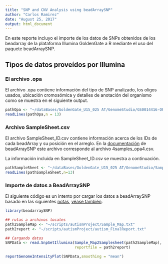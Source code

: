 ```yaml
---
title: "SNP and CNV Analysis using beadArraySNP"
author: "Carlos Ramirez"
date: "August 25, 2017"
output: html_document
---
```



En este reporte incluyo el importe de los datos de SNPs obtenidos de los beadarray de la plataforma Illumina GoldenGate a R mediante el uso del paquete beadArraySNP.

## Tipos de datos proveídos por Illumina

### El archivo .opa

El archivo .opa contiene información del tipo de SNP analizado, los oligos usados, ubicación cromosómica y detalles de anotación del organismo como se muestra en el siguiente output.


```r
pathOpa <- "~/dataBases/GoldenGate_U15_025 AT/GenomeStudio/GS0014416-OPA.opa"
readLines(pathOpa,n = 13)
```

### Archivo SampleSheet.csv

El archivo SampleSheet_ID.csv contiene información acerca de los IDs de cada beadArray y su posición en el arreglo. En la [documentación](https://bioconductor.org/packages/devel/bioc/vignettes/beadarraySNP/inst/doc/beadarraySNP.pdf) de beadArraySNP este archivo corresponde al archivo 4samples_opa4.csv.

La información incluida en SampleSheet_ID.csv se muestra a continuación.

```r
pathSampleSheet <- "~/dataBases/GoldenGate_U15_025 AT/GenomeStudio/SampleSheet_ID.csv"
readLines(pathSampleSheet,n=13)
```

### Importe de datos a BeadArraySNP

El siguiente código es un intento por cargar los datos a beadArraySNP basado en las siguientes [notas](https://support.bioconductor.org/p/25142/), [véase también](https://rdrr.io/bioc/beadarraySNP/man/read.SnpSetIllumina.html).


```r
library(beadarraySNP)

## rutas a archivos locales
path2SampleMap <- "~/scripts/autismProject/Sample_Map.txt"
path2report <- "~/scripts/autismProject/autism_FinalReport.txt"

## Cargando datos
SNPData <- read.SnpSetIllumina(Sample_Map2Samplesheet(path2SampleMap),
                               reportfile = path2report)

```


```r
reportGenomeIntensityPlot(SNPData,smoothing = "mean")
```